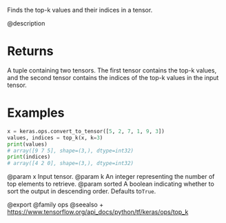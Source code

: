 Finds the top-k values and their indices in a tensor.

@description

# Returns
A tuple containing two tensors. The first tensor contains the
top-k values, and the second tensor contains the indices of the
top-k values in the input tensor.

# Examples
```python
x = keras.ops.convert_to_tensor([5, 2, 7, 1, 9, 3])
values, indices = top_k(x, k=3)
print(values)
# array([9 7 5], shape=(3,), dtype=int32)
print(indices)
# array([4 2 0], shape=(3,), dtype=int32)
```

@param x Input tensor.
@param k An integer representing the number of top elements to retrieve.
@param sorted A boolean indicating whether to sort the output in
descending order. Defaults to`True`.

@export
@family ops
@seealso
+ <https://www.tensorflow.org/api_docs/python/tf/keras/ops/top_k>

